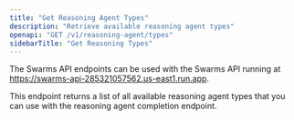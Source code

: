 ```yaml
---
title: "Get Reasoning Agent Types"
description: "Retrieve available reasoning agent types"
openapi: "GET /v1/reasoning-agent/types"
sidebarTitle: "Get Reasoning Types"
---
```


<Note>

The Swarms API endpoints can be used with the Swarms API running at https://swarms-api-285321057562.us-east1.run.app.

</Note>

This endpoint returns a list of all available reasoning agent types that you can use with the reasoning agent completion endpoint.
